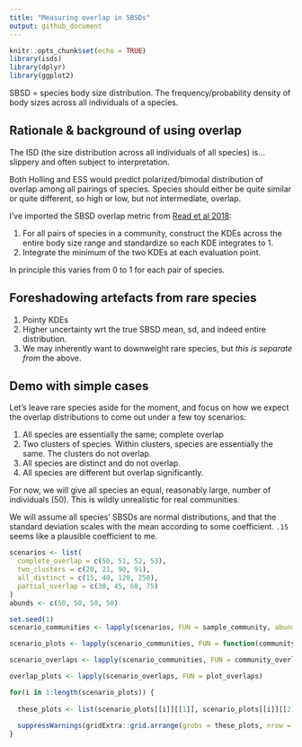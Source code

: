 ```yaml
---
title: "Measuring overlap in SBSDs"
output: github_document
---
```


```r
knitr::opts_chunk$set(echo = TRUE)
library(isds)
library(dplyr)
library(ggplot2)
```

SBSD = species body size distribution. The frequency/probability density of body sizes across all individuals of a species.

## Rationale & background of using overlap

The ISD (the size distribution across all individuals of all species) is...slippery and often subject to interpretation.

Both Holling and ESS would predict polarized/bimodal distribution of overlap among all pairings of species. Species should either be quite similar or quite different, so high or low, but not intermediate, overlap.

I've imported the SBSD overlap metric from [Read et al 2018](https://onlinelibrary.wiley.com/doi/full/10.1111/ecog.03641): 

1. For all pairs of species in a community, construct the KDEs across the entire body size range and standardize so each KDE integrates to 1. 
2. Integrate the minimum of the two KDEs at each evaluation point. 

In principle this varies from 0 to 1 for each pair of species.

## Foreshadowing artefacts from rare species

1. Pointy KDEs
2. Higher uncertainty wrt the true SBSD mean, sd, and indeed entire distribution.
3. We may inherently want to downweight rare species, but *this is separate from* the above.

## Demo with simple cases

Let's leave rare species aside for the moment, and focus on how we expect the overlap distributions to come out under a few toy scenarios: 

1. All species are essentially the same; complete overlap
2. Two clusters of species. Within clusters, species are essentially the same. The clusters do not overlap.
3. All species are distinct and do not overlap.
4. All species are different but overlap significantly.

For now, we will give all species an equal, reasonably large, number of individuals (50). This is wildly unrealistic for real communities.

We will assume all species' SBSDs are normal distributions, and that the standard deviation scales with the mean according to some coefficient. `.15` seems like a plausible coefficient to me. 

```r

scenarios <- list(
  complete_overlap = c(50, 51, 52, 53),
  two_clusters = c(20, 21, 90, 91),
  all_distinct = c(15, 40, 120, 250),
  partial_overlap = c(30, 45, 60, 75)
)
abunds <- c(50, 50, 50, 50)

set.seed(1)
scenario_communities <- lapply(scenarios, FUN = sample_community, abunds = abunds)

scenario_plots <- lapply(scenario_communities, FUN = function(community_df) return(list(plot_isd(community_df), plot_sbsds(community_df))))

scenario_overlaps <- lapply(scenario_communities, FUN = community_overlap)

overlap_plots <- lapply(scenario_overlaps, FUN = plot_overlaps)
```

```r
for(i in 1:length(scenario_plots)) {
  
  these_plots <- list(scenario_plots[[i]][[1]], scenario_plots[[i]][[2]], overlap_plots[[i]])
  
  suppressWarnings(gridExtra::grid.arrange(grobs = these_plots, nrow = 1, top = grid::textGrob(names(scenarios)[i],gp=grid::gpar(fontsize=20))))
}

```
